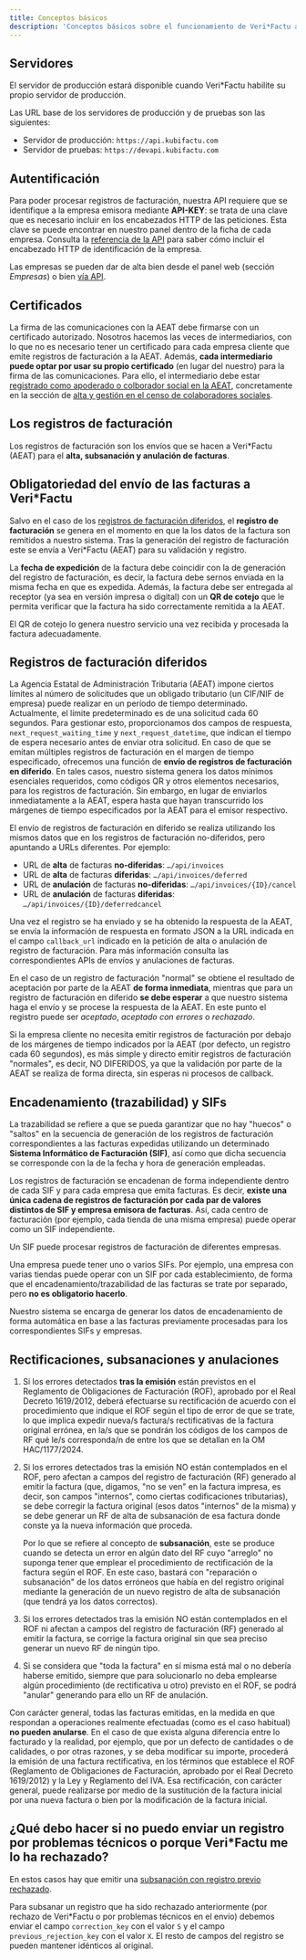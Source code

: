 ```yaml
---
title: Conceptos básicos
description: 'Conceptos básicos sobre el funcionamiento de Veri*Factu a través de KubiFACTU'
---
```


## Servidores

<Warning>El servidor de producción estará disponible cuando Veri*Factu habilite su propio servidor de producción.</Warning>

Las URL base de los servidores de producción y de pruebas son las siguientes:

* Servidor de producción: `https://api.kubifactu.com`
* Servidor de pruebas: `https://devapi.kubifactu.com`

## Autentificación

Para poder procesar registros de facturación, nuestra API requiere que se identifique a la empresa emisora mediante **API-KEY**: se trata de una clave que es necesario incluir en los encabezados HTTP de las peticiones. Esta clave se puede encontrar en nuestro panel dentro de la ficha de cada empresa. Consulta la [referencia de la API](/openapi-reference/enviar-registro-de-facturacion) para saber cómo incluir el encabezado HTTP de identificación de la empresa.

Las empresas se pueden dar de alta bien desde el panel web (sección *Empresas*) o bien [vía API](/openapi-reference/crear-una-nueva-empresa).

## Certificados

La firma de las comunicaciones con la AEAT debe firmarse con un certificado autorizado. Nosotros hacemos las veces de intermediarios, con lo que no es necesario tener un certificado para cada empresa cliente que emite registros de facturación a la AEAT. Además, **cada intermediario puede optar por usar su propio certificado** (en lugar del nuestro) para la firma de las comunicaciones. Para ello, el intermediario debe estar [registrado como apoderado o colborador social en la AEAT](https://sede.agenciatributaria.gob.es/Sede/ayuda/consultas-informaticas/colaboracion-social-ayuda-tecnica/alta-gestion-censo-colaboradores-sociales.html), concretamente en la sección de [alta y gestión en el censo de colaboradores sociales](https://www1.agenciatributaria.gob.es/wlpl/TOCS-COLA/identificaAlta.faces).

## Los registros de facturación

Los registros de facturación son los envíos que se hacen a Veri*Factu (AEAT) para el **alta, subsanación y anulación de facturas**.

## Obligatoriedad del envío de las facturas a Veri*Factu

Salvo en el caso de los [registros de facturación diferidos](#registros-de-facturacion-diferidos), el **registro de facturación** se genera en el momento en que la los datos de la factura son remitidos a nuestro sistema. Tras la generación del registro de facturación este se envía a Veri*Factu (AEAT) para su validación y registro.

La **fecha de expedición** de la factura debe coincidir con la de generación del registro de facturación, es decir, la factura debe sernos enviada en la misma fecha en que es expedida. Además, la factura debe ser entregada al receptor (ya sea en versión impresa o digital) con un **QR de cotejo** que le permita verificar que la factura ha sido correctamente remitida a la AEAT.

<Info>El QR de cotejo lo genera nuestro servicio una vez recibida y procesada la factura adecuadamente.</Info>

## Registros de facturación diferidos

La Agencia Estatal de Administración Tributaria (AEAT) impone ciertos límites al número de solicitudes que un obligado tributario (un CIF/NIF de empresa) puede realizar en un período de tiempo determinado. Actualmente, el límite predeterminado es de una solicitud cada 60 segundos. Para gestionar esto, proporcionamos dos campos de respuesta, `next_request_waiting_time` y `next_request_datetime`, que indican el tiempo de espera necesario antes de enviar otra solicitud. En caso de que se emitan múltiples registros de facturación en el margen de tiempo especificado, ofrecemos una función de **envío de registros de facturación en diferido**. En tales casos, nuestro sistema genera los datos mínimos esenciales requeridos, como códigos QR y otros elementos necesarios, para los registros de facturación. Sin embargo, en lugar de enviarlos inmediatamente a la AEAT, espera hasta que hayan transcurrido los márgenes de tiempo especificados por la AEAT para el emisor respectivo.

El envío de registros de facturación en diferido se realiza utilizando los mismos datos que en los registros de facturación no-diferidos, pero apuntando a URLs diferentes. Por ejemplo:

- URL de **alta** de facturas **no-diferidas**: `…/api/invoices`
- URL de **alta** de facturas **diferidas**: `…/api/invoices/deferred`
- URL de **anulación** de facturas **no-diferidas**: `…/api/invoices/{ID}/cancel`
- URL de **anulación** de facturas **diferidas**: `…/api/invoices/{ID}/deferredcancel`

Una vez el registro se ha enviado y se ha obtenido la respuesta de la AEAT, se envía la información de respuesta en formato JSON a la URL indicada en el campo `callback_url` indicado en la petición de alta o anulación de registro de facturación. Para más información consulta las correspondientes APIs de envíos y anulaciones de facturas.

<Warning>En el caso de un registro de facturación "normal" se obtiene el resultado de aceptación por parte de la AEAT **de forma inmediata**, mientras que para un registro de facturación en diferido **se debe esperar** a que nuestro sistema haga el envío y se procese la respuesta de la AEAT. En este punto el registro puede ser *aceptado*, *aceptado con errores* o *rechazado*.</Warning>

<Tip>Si la empresa cliente no necesita emitir registros de facturación por debajo de los márgenes de tiempo indicados por la AEAT (por defecto, un registro cada 60 segundos), es más simple y directo emitir registros de facturación "normales", es decir, NO DIFERIDOS, ya que la validación por parte de la AEAT se realiza de forma directa, sin esperas ni procesos de callback.</Tip>

## Encadenamiento (trazabilidad) y SIFs

La trazabilidad se refiere a que se pueda garantizar que no hay "huecos" o "saltos" en la secuencia de generación de los registros de facturación correspondientes a las facturas expedidas utilizando un determinado **Sistema Informático de Facturación (SIF)**, así como que dicha secuencia se corresponde con la de la fecha y hora de generación empleadas.

Los registros de facturación se encadenan de forma independiente dentro de cada SIF y para cada empresa que emita facturas. Es decir, **existe una única cadena de registros de facturación por cada par de valores distintos de SIF y empresa emisora de facturas**. Así, cada centro de facturación (por ejemplo, cada tienda de una misma empresa) puede operar como un SIF independiente.

<Note>Un SIF puede procesar registros de facturación de diferentes empresas.</Note>

<Tip>Una empresa puede tener uno o varios SIFs. Por ejemplo, una empresa con varias tiendas puede operar con un SIF por cada establecimiento, de forma que el encadenamiento/trazabilidad de las facturas se trate por separado, pero **no es obligatorio hacerlo**.</Tip>

<Info>Nuestro sistema se encarga de generar los datos de encadenamiento de forma automática en base a las facturas previamente procesadas para los correspondientes SIFs y empresas.</Info>

## Rectificaciones, subsanaciones y anulaciones

1. Si los errores detectados **tras la emisión** están previstos en el Reglamento de Obligaciones de Facturación (ROF), aprobado por el Real Decreto 1619/2012, deberá efectuarse su rectificación de acuerdo con el procedimiento que indique el ROF según el tipo de error de que se trate, lo que implica expedir nueva/s factura/s rectificativas de la factura original errónea, en la/s que se pondrán los códigos de los campos de RF qué le/s corresponda/n de entre los que se detallan en la OM HAC/1177/2024.
2. Si los errores detectados tras la emisión NO están contemplados en el ROF, pero afectan a campos del registro de facturación (RF) generado al emitir la factura (que, digamos, "no se ven" en la factura impresa, es decir, son campos "internos", como ciertas codificaciones tributarias), se debe corregir la factura original (esos datos "internos" de la misma) y se debe generar un RF de alta de subsanación de esa factura donde conste ya la nueva información que proceda.

    Por lo que se refiere al concepto de **subsanación**, este se produce cuando se detecta un error en algún dato del RF cuyo "arreglo" no suponga tener que emplear el procedimiento de rectificación de la factura según el ROF. En este caso, bastará con "reparación o subsanación" de los datos erróneos que había en del registro original mediante la generación de un nuevo registro de alta de subsanación (que tendrá ya los datos correctos).
3. Si los errores detectados tras la emisión NO están contemplados en el ROF ni afectan a campos del registro de facturación (RF) generado al emitir la factura, se corrige la factura original sin que sea preciso generar un nuevo RF de ningún tipo.
4. Si se considera que "toda la factura" en sí misma está mal o no debería haberse emitido, siempre que para solucionarlo no deba emplearse algún procedimiento (de rectificativa u otro) previsto en el ROF, se podrá "anular" generando para ello un RF de anulación.

Con carácter general, todas las facturas emitidas, en la medida en que respondan a operaciones realmente efectuadas (como es el caso habitual) **no pueden anularse**. En el caso de que exista alguna diferencia entre lo facturado y la realidad, por ejemplo, que por un defecto de cantidades o de calidades, o por otras razones, y se deba modificar su importe, procederá la emisión de una factura rectificativa, en los términos que establece el ROF (Reglamento de Obligaciones de Facturación, aprobado por el Real Decreto 1619/2012) y la Ley y Reglamento del IVA. Esa rectificación, con carácter general, puede realizarse por medio de la sustitución de la factura inicial por una nueva factura o bien por la modificación de la factura inicial.

## ¿Qué debo hacer si no puedo enviar un registro por problemas técnicos o porque Veri*Factu me lo ha rechazado?

En estos casos hay que emitir una [subsanación con registro previo rechazado](/api-reference/facturas/examples/correction-no-previous).

Para subsanar un registro que ha sido rechazado anteriormente (por rechazo de Veri*Factu o por problemas técnicos en el envío) debemos enviar el campo `correction_key` con el valor `S` y el campo `previous_rejection_key` con el valor `X`. El resto de campos del registro se pueden mantener idénticos al original.
